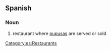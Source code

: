 ==Spanish==

===Noun===
{{es-noun|f}}

# {{lb|es|El Salvador}} restaurant where [[pupusa]]s are served or sold

[[Category:es:Restaurants]]